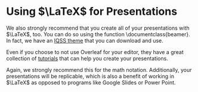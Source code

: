 # Using $\LaTeX$ for Presentations {#sec-documents}

We also strongly recommend that you create all of your presentations with $\LaTeX$, too. You can do so using the function \\documentclass{beamer}. In fact, we have an [IQSS theme](https://github.com/IQSS/iqss-beamer-theme) that you can download and use.

Even if you choose to not use Overleaf for your editor, they have a great collection of [tutorials](https://www.overleaf.com/learn/latex/Beamer_Presentations%3A_A_Tutorial_for_Beginners_(Part_1)%E2%80%94Getting_Started) that can help you create your presentations. 

Again, we strongly recommend this for the math notation. Additionally, your presentations will be replicable, which is also a benefit of working in $\LaTeX$ as opposed to programs like Google Slides or Power Point.
